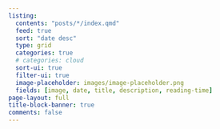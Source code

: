 ```yaml
---
listing:
  contents: "posts/*/index.qmd"
  feed: true
  sort: "date desc"
  type: grid
  categories: true
  # categories: cloud
  sort-ui: true
  filter-ui: true
  image-placeholder: images/image-placeholder.png
  fields: [image, date, title, description, reading-time]
page-layout: full
title-block-banner: true
comments: false
---
```

